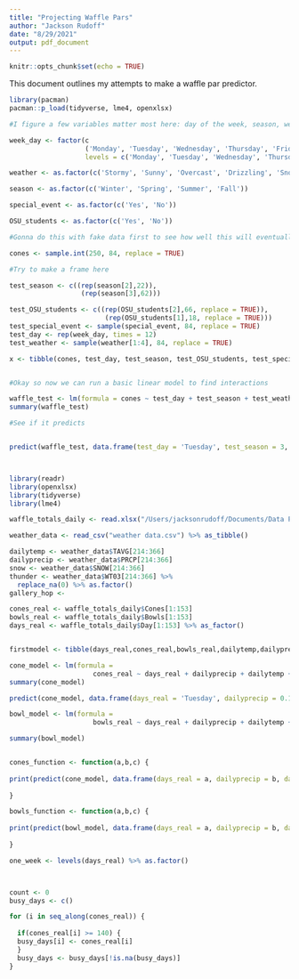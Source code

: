 ```yaml
---
title: "Projecting Waffle Pars"
author: "Jackson Rudoff"
date: "8/29/2021"
output: pdf_document
---
```


```r
knitr::opts_chunk$set(echo = TRUE)
```

This document outlines my attempts to make a waffle par predictor.

```r

library(pacman)
pacman::p_load(tidyverse, lme4, openxlsx)

#I figure a few variables matter most here: day of the week, season, weather, and historical totals. I'll start off by creating the easy variables.

week_day <- factor(c
                   ('Monday', 'Tuesday', 'Wednesday', 'Thursday', 'Friday', 'Saturday', 'Sunday'),
                   levels = c('Monday', 'Tuesday', 'Wednesday', 'Thursday', 'Friday', 'Saturday', 'Sunday')) 

weather <- as.factor(c('Stormy', 'Sunny', 'Overcast', 'Drizzling', 'Snow', 'Chilly'))

season <- as.factor(c('Winter', 'Spring', 'Summer', 'Fall'))

special_event <- as.factor(c('Yes', 'No'))

OSU_students <- as.factor(c('Yes', 'No'))

#Gonna do this with fake data first to see how well this will eventually work

cones <- sample.int(250, 84, replace = TRUE)

#Try to make a frame here

test_season <- c((rep(season[2],22)),
                  (rep(season[3],62)))

test_OSU_students <- c((rep(OSU_students[2],66, replace = TRUE)), 
                        (rep(OSU_students[1],18, replace = TRUE)))
test_special_event <- sample(special_event, 84, replace = TRUE)
test_day <- rep(week_day, times = 12)
test_weather <- sample(weather[1:4], 84, replace = TRUE)

x <- tibble(cones, test_day, test_season, test_OSU_students, test_special_event, test_weather)


#Okay so now we can run a basic linear model to find interactions

waffle_test <- lm(formula = cones ~ test_day + test_season + test_weather + test_special_event + test_OSU_students, data = x)
summary(waffle_test)

#See if it predicts


predict(waffle_test, data.frame(test_day = 'Tuesday', test_season = 3, test_weather = 'Sunny', test_special_event = 'Yes', test_OSU_students = 2))




```

```r

library(readr)
library(openxlsx)
library(tidyverse)
library(lme4)

waffle_totals_daily <- read.xlsx("/Users/jacksonrudoff/Documents/Data Projects/Waffle Project/waffle_totals.xlsx") %>% as_tibble()

weather_data <- read_csv("weather data.csv") %>% as_tibble()

dailytemp <- weather_data$TAVG[214:366]
dailyprecip <- weather_data$PRCP[214:366]
snow <- weather_data$SNOW[214:366]
thunder <- weather_data$WT03[214:366] %>% 
  replace_na(0) %>% as.factor()
gallery_hop <- 

cones_real <- waffle_totals_daily$Cones[1:153]
bowls_real <- waffle_totals_daily$Bowls[1:153]
days_real <- waffle_totals_daily$Day[1:153] %>% as_factor()


firstmodel <- tibble(days_real,cones_real,bowls_real,dailytemp,dailyprecip,snow,thunder)

cone_model <- lm(formula = 
                     cones_real ~ days_real + dailyprecip + dailytemp + snow + thunder, data = firstmodel)
summary(cone_model)

predict(cone_model, data.frame(days_real = 'Tuesday', dailyprecip = 0.1, dailytemp = 103, snow = 0, thunder = '1'))

bowl_model <- lm(formula = 
                     bowls_real ~ days_real + dailyprecip + dailytemp + snow + thunder, data = firstmodel)

summary(bowl_model)


cones_function <- function(a,b,c) {
  
print(predict(cone_model, data.frame(days_real = a, dailyprecip = b, dailytemp = c, snow = 0, thunder = '0')))
  
}

bowls_function <- function(a,b,c) {
  
print(predict(bowl_model, data.frame(days_real = a, dailyprecip = b, dailytemp = c, snow = 0, thunder = '0')))
  
}

one_week <- levels(days_real) %>% as.factor()




```


```r
count <- 0
busy_days <- c()

for (i in seq_along(cones_real)) {
  
  if(cones_real[i] >= 140) {
  busy_days[i] <- cones_real[i] 
  }
  busy_days <- busy_days[!is.na(busy_days)]
}


```

